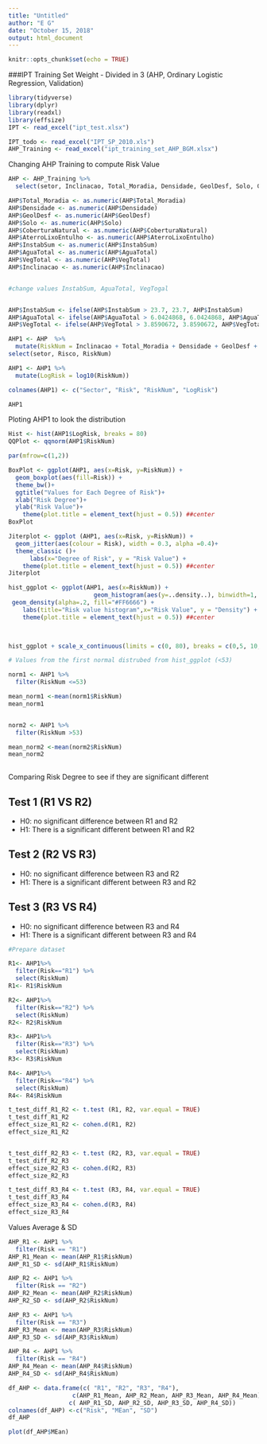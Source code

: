 ```yaml
---
title: "Untitled"
author: "E G"
date: "October 15, 2018"
output: html_document
---
```


```r
knitr::opts_chunk$set(echo = TRUE)
```
###IPT Training Set Weight - Divided in 3 (AHP, Ordinary Logistic Regression, Validation)

```r

library(tidyverse)
library(dplyr)
library(readxl)
library(effsize)
IPT <- read_excel("ipt_test.xlsx")

IPT_todo <- read_excel("IPT_SP_2010.xls")
AHP_Training <- read_excel("ipt_training_set_AHP_BGM.xlsx")


```

Changing AHP Training to compute Risk Value
```r
AHP <- AHP_Training %>% 
  select(setor, Inclinacao, Total_Moradia, Densidade, GeolDesf, Solo, CoberturaNatural, AterroLixoEntulho, InstabSum, AguaTotal, VegTotal, Risco)

AHP$Total_Moradia <- as.numeric(AHP$Total_Moradia)
AHP$Densidade <- as.numeric(AHP$Densidade)
AHP$GeolDesf <- as.numeric(AHP$GeolDesf)
AHP$Solo <- as.numeric(AHP$Solo)
AHP$CoberturaNatural <- as.numeric(AHP$CoberturaNatural)
AHP$AterroLixoEntulho <- as.numeric(AHP$AterroLixoEntulho)
AHP$InstabSum <- as.numeric(AHP$InstabSum)
AHP$AguaTotal <- as.numeric(AHP$AguaTotal)
AHP$VegTotal <- as.numeric(AHP$VegTotal)
AHP$Inclinacao <- as.numeric(AHP$Inclinacao)


#change values InstabSum, AguaTotal, VegTogal


AHP$InstabSum <- ifelse(AHP$InstabSum > 23.7, 23.7, AHP$InstabSum)
AHP$AguaTotal <- ifelse(AHP$AguaTotal > 6.0424868, 6.0424868, AHP$AguaTotal)
AHP$VegTotal <- ifelse(AHP$VegTotal > 3.8590672, 3.8590672, AHP$VegTotal)

AHP1 <- AHP  %>% 
  mutate(RiskNum = Inclinacao + Total_Moradia + Densidade + GeolDesf + Solo + CoberturaNatural + AterroLixoEntulho +  InstabSum +  AguaTotal + VegTotal) %>% 
select(setor, Risco, RiskNum)

AHP1 <- AHP1 %>%
  mutate(LogRisk = log10(RiskNum))

colnames(AHP1) <- c("Sector", "Risk", "RiskNum", "LogRisk")

AHP1


```

Ploting AHP1 to look the distribution
```r
Hist <- hist(AHP1$LogRisk, breaks = 80)
QQPlot <- qqnorm(AHP1$RiskNum)

par(mfrow=c(1,2))

BoxPlot <- ggplot(AHP1, aes(x=Risk, y=RiskNum)) +
  geom_boxplot(aes(fill=Risk)) +
  theme_bw()+
  ggtitle("Values for Each Degree of Risk")+
  xlab("Risk Degree")+
  ylab("Risk Value")+ 
    theme(plot.title = element_text(hjust = 0.5)) ##center
BoxPlot 

Jiterplot <- ggplot (AHP1, aes(x=Risk, y=RiskNum)) +
  geom_jitter(aes(colour = Risk), width = 0.3, alpha =0.4)+
  theme_classic ()+ 
      labs(x="Degree of Risk", y = "Risk Value") + 
    theme(plot.title = element_text(hjust = 0.5)) ##center
Jiterplot

hist_ggplot <- ggplot(AHP1, aes(x=RiskNum)) +
                        geom_histogram(aes(y=..density..), binwidth=1, color="dark green", fill="white")+
 geom_density(alpha=.2, fill="#FF6666") + 
    labs(title="Risk value histogram",x="Risk Value", y = "Density") + 
    theme(plot.title = element_text(hjust = 0.5)) ##center


  
hist_ggplot + scale_x_continuous(limits = c(0, 80), breaks = c(0,5, 10, 15, 20, 25, 30, 35, 40, 45, 50, 55, 60, 65, 70, 75, 80))

# Values from the first normal distrubed from hist_ggplot (<53)

norm1 <- AHP1 %>% 
  filter(RiskNum <=53)

mean_norm1 <-mean(norm1$RiskNum)
mean_norm1 


norm2 <- AHP1 %>% 
  filter(RiskNum >53)

mean_norm2 <-mean(norm2$RiskNum)
mean_norm2 
  

```

Comparing Risk Degree to see if they are significant different

## Test 1 (R1 VS R2)
- H0: no significant difference between R1 and R2
- H1: There is a significant different between R1 and R2

## Test 2 (R2 VS R3)
- H0: no significant difference between R3 and R2
- H1: There is a significant different between R3 and R2

## Test 3 (R3 VS R4)
- H0: no significant difference between R3 and R4
- H1: There is a significant different between R3 and R4
```r

#Prepare dataset

R1<- AHP1%>%
  filter(Risk=="R1") %>%
  select(RiskNum)
R1<- R1$RiskNum

R2<- AHP1%>%
  filter(Risk=="R2") %>%
  select(RiskNum)
R2<- R2$RiskNum

R3<- AHP1%>%
  filter(Risk=="R3") %>%
  select(RiskNum)
R3<- R3$RiskNum

R4<- AHP1%>%
  filter(Risk=="R4") %>%
  select(RiskNum)
R4<- R4$RiskNum

t_test_diff_R1_R2 <- t.test (R1, R2, var.equal = TRUE)
t_test_diff_R1_R2
effect_size_R1_R2 <- cohen.d(R1, R2)
effect_size_R1_R2


t_test_diff_R2_R3 <- t.test (R2, R3, var.equal = TRUE)
t_test_diff_R2_R3
effect_size_R2_R3 <- cohen.d(R2, R3)
effect_size_R2_R3

t_test_diff_R3_R4 <- t.test (R3, R4, var.equal = TRUE)
t_test_diff_R3_R4
effect_size_R3_R4 <- cohen.d(R3, R4)
effect_size_R3_R4

```



Values Average & SD


```r
AHP_R1 <- AHP1 %>% 
  filter(Risk == "R1") 
AHP_R1_Mean <- mean(AHP_R1$RiskNum)
AHP_R1_SD <- sd(AHP_R1$RiskNum)

AHP_R2 <- AHP1 %>% 
  filter(Risk == "R2") 
AHP_R2_Mean <- mean(AHP_R2$RiskNum)
AHP_R2_SD <- sd(AHP_R2$RiskNum)

AHP_R3 <- AHP1 %>% 
  filter(Risk == "R3") 
AHP_R3_Mean <- mean(AHP_R3$RiskNum)
AHP_R3_SD <- sd(AHP_R3$RiskNum)

AHP_R4 <- AHP1 %>% 
  filter(Risk == "R4") 
AHP_R4_Mean <- mean(AHP_R4$RiskNum)
AHP_R4_SD <- sd(AHP_R4$RiskNum)

df_AHP <- data.frame(c( "R1", "R2", "R3", "R4"),
                  c(AHP_R1_Mean, AHP_R2_Mean, AHP_R3_Mean, AHP_R4_Mean), 
                 c( AHP_R1_SD, AHP_R2_SD, AHP_R3_SD, AHP_R4_SD))
colnames(df_AHP) <-c("Risk", "MEan", "SD")
df_AHP

plot(df_AHP$MEan)


```